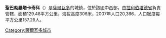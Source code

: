 '''聖巴勃羅塔卡奇科'''（{{lang-es|San Pablo Tacachico}}）是[[薩爾瓦多|薩爾瓦多]]的城鎮，位於該國中西部，由[[拉利伯塔德省|拉利伯塔德省]]負責管轄，面積129.48平方公里，海拔高度306米，2007年人口20,366，人口密度每平方公里157.29人。

{{Coord|13|59|N|89|20|W|type:city_region:SV|display=title}}

{{ElSalvador-geo-stub}}
[[Category:薩爾瓦多城市|Category:薩爾瓦多城市]]